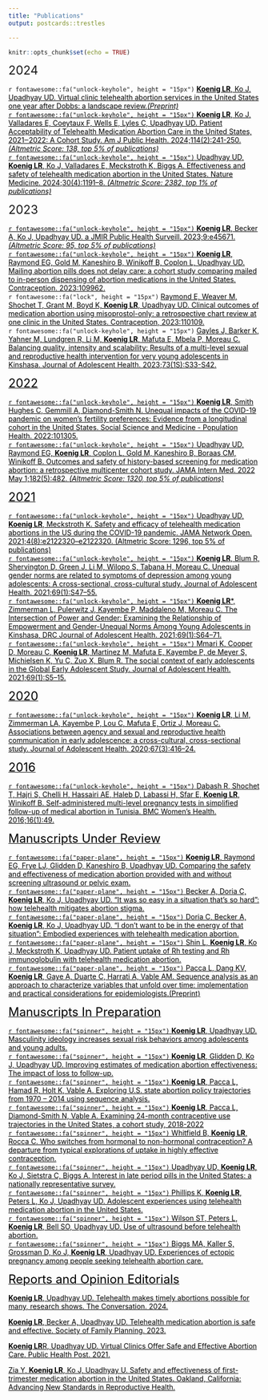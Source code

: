 ```yaml
---
title: "Publications"
output: postcards::trestles

---
```

```r
knitr::opts_chunk$set(echo = TRUE)
```

<font size="+2">2024</font>
<p>`r fontawesome::fa("unlock-keyhole", height = "15px")` <a href="http://preprints.jmir.org/preprint/50749" style="color:black;">**Koenig LR**, Ko J, Upadhyay UD. Virtual clinic telehealth abortion services in the United States one year after Dobbs: a landscape review.<i>(Preprint)</i></a><br>
<a href="https://doi.org/10.2105/AJPH.2023.307437" style="color:black;">`r fontawesome::fa("unlock-keyhole", height = "15px")` **Koenig LR**, Ko J, Valladares E, Coeytaux F, Wells E, Lyles C, Upadhyay UD. Patient Acceptability of Telehealth Medication Abortion Care in the United States, 2021‒2022: A Cohort Study. Am J Public Health. 2024;114(2):241-250. <i>(Altmetric Score: 138, top 5% of publications)<a></i><br>
<a href="https://www.nature.com/articles/s41591-024-02834-w" style="color:black;">`r fontawesome::fa("unlock-keyhole", height = "15px")` Upadhyay UD, **Koenig LR**, Ko J, Valladares E, Meckstroth K, Biggs A. Effectiveness and safety of telehealth medication abortion in the United States. Nature Medicine. 2024;30(4):1191–8. <i>(Altmetric Score: 2382, top 1% of publications)<a></i></p>

<font size="+2">2023</font>
<p><a href="https://publichealth.jmir.org/2023/1/e45671" style="color:black;">`r fontawesome::fa("unlock-keyhole", height = "15px")` **Koenig LR**, Becker A, Ko J, Upadhyay UD. a JMIR Public Health Surveill. 2023;9:e45671. <i>(Altmetric Score: 95, top 5% of publications)<a></i><br>
<a href="https://doi.org/10.1016/j.contraception.2023.109962" style="color:black;">`r fontawesome::fa("unlock-keyhole", height = "15px")` **Koenig LR**, Raymond EG, Gold M, Kaneshiro B, Winikoff B, Coplon L, Upadhyay UD. Mailing abortion pills does not delay care: a cohort study comparing mailed to in-person dispensing of abortion medications in the United States. Contraception. 2023:109962.<a><br>
`r fontawesome::fa("lock", height = "15px")` <a href="https://doi.org/10.1016/j.contraception.2023.110109" style="color:black;">Raymond E, Weaver M, Shochet T, Grant M, Boyd K, **Koenig LR**, Upadhyay UD. Clinical outcomes of medication abortion using misoprostol-only: a retrospective chart review at one clinic in the United States. Contraception, 2023:110109.<a><br>
`r fontawesome::fa("unlock-keyhole", height = "15px")` <a href="https://doi.org/10.1016/j.jadohealth.2023.02.001" style="color:black;"> Gayles J, Barker K, Yahner M, Lundgren R, Li M, **Koenig LR**, Mafuta E, Mbela P, Moreau C. Balancing quality, intensity and scalability: Results of a multi-level sexual and reproductive health intervention for very young adolescents in Kinshasa. Journal of Adolescent Health. 2023;73(1S):S33-S42.</p>

<font size="+2">2022</font>
<p>`r fontawesome::fa("unlock-keyhole", height = "15px")` <a href="https://doi.org/10.1016/j.ssmph.2022.101305" style="color:black;"> **Koenig LR**, Smith Hughes C, Gemmill A, Diamond-Smith N. Unequal impacts of the COVID-19 pandemic on women’s fertility preferences: Evidence from a longitudinal cohort in the United States. Social Science and Medicine - Population Health. 2022:101305.<br>
`r fontawesome::fa("unlock-keyhole", height = "15px")` <a href="https://doi.org/10.1001/jamainternmed.2022.0217" style="color:black;"> Upadhyay UD, Raymond EG, **Koenig LR**, Coplon L, Gold M, Kaneshiro B, Boraas CM, Winikoff B. Outcomes and safety of history-based screening for medication abortion: a retrospective multicenter cohort study. JAMA Intern Med. 2022 May 1;182(5):482. <i>(Altmetric Score: 1320, top 5% of publications)</i></p>

<font size="+2">2021</font>	
<p>`r fontawesome::fa("unlock-keyhole", height = "15px")` <a href="https://doi.org/10.1001/jamanetworkopen.2021.22320" style="color:black;"> Upadhyay UD, **Koenig LR**, Meckstroth K. Safety and efficacy of telehealth medication abortions in the US during the COVID-19 pandemic. JAMA Network Open. 2021;4(8):e2122320–e2122320. (Altmetric Score: 1296, top 5% of publications)<br>
`r fontawesome::fa("unlock-keyhole", height = "15px")` <a href="https://doi.org/10.1016/j.jadohealth.2021.01.023" style="color:black;">**Koenig LR**, Blum R, Shervington D, Green J, Li M, Wilopo S, Tabana H, Moreau C. Unequal gender norms are related to symptoms of depression among young adolescents: A cross-sectional, cross-cultural study. Journal of Adolescent Health. 2021;69(1):S47–55.<br>
`r fontawesome::fa("unlock-keyhole", height = "15px")` <a href="https://doi.org/10.1016/j.jadohealth.2021.03.031" style="color:black;"> **Koenig LR***, Zimmerman L, Pulerwitz J, Kayembe P, Maddaleno M, Moreau C. The Intersection of Power and Gender: Examining the Relationship of Empowerment and Gender-Unequal Norms Among Young Adolescents in Kinshasa, DRC Journal of Adolescent Health. 2021;69(1):S64–71.<br>
`r fontawesome::fa("unlock-keyhole", height = "15px")` <a href="https://doi.org/10.1016/j.jadohealth.2021.01.024" style="color:black;"> Mmari K, Cooper D, Moreau C, **Koenig LR**, Martinez M, Mafuta E, Kayembe P, de Meyer S, Michielsen K, Yu C, Zuo X, Blum R. The social context of early adolescents in the Global Early Adolescent Study. Journal of Adolescent Health. 2021;69(1):S5–15.</p>

<font size="+2">2020</font>	
<p>`r fontawesome::fa("unlock-keyhole", height = "15px")` <a href="https://doi.org/10.1016/j.jadohealth.2020.02.026" style="color:black;"> **Koenig LR**, Li M, Zimmerman LA, Kayembe P, Lou C, Mafuta E, Ortiz J, Moreau C. Associations between agency and sexual and reproductive health communication in early adolescence: a cross-cultural, cross-sectional study. Journal of Adolescent Health. 2020;67(3):416–24.</p>

<font size="+2">2016</font>	
<p>`r fontawesome::fa("unlock-keyhole", height = "15px")` <a href="https://doi.org/10.1186/s12905-016-0327-1" style="color:black;"> Dabash R, Shochet T, Hajri S, Chelli H, Hassairi AE, Haleb D, Labassi H, Sfar E, **Koenig LR**, Winikoff B. Self-administered multi-level pregnancy tests in simplified follow-up of medical abortion in Tunisia. BMC Women’s Health. 2016;16(1):49.</p>

<font size="+2">Manuscripts Under Review</font>	
<p>`r fontawesome::fa("paper-plane", height = "15px")` **Koenig LR**, Raymond EG, Frye LJ, Glidden D, Kaneshiro B, Upadhyay UD. Comparing the safety and effectiveness of medication abortion provided with and without screening ultrasound or pelvic exam. <br>
`r fontawesome::fa("paper-plane", height = "15px")` Becker A, Doria C, **Koenig LR**, Ko J, Upadhyay UD. “It was so easy in a situation that’s so hard”: how telehealth mitigates abortion stigma.<br> 
`r fontawesome::fa("paper-plane", height = "15px")` Doria C, Becker A, **Koenig LR**, Ko J, Upadhyay UD. “I don't want to be in the energy of that situation”: Embodied experiences with telehealth medication abortion.<br> 
`r fontawesome::fa("paper-plane", height = "15px")` Shin L, **Koenig LR**, Ko J, Meckstroth K, Upadhyay UD. Patient uptake of Rh testing and Rh immunoglobulin with telehealth medication abortion.<br>
`r fontawesome::fa("paper-plane", height = "15px")` <a href="https://www.medrxiv.org/content/10.1101/2024.06.18.24308957v1" style="color:black;"> Pacca L, Dang KV, **Koenig LR**, Gaye A, Duarte C, Harrati A, Vable AM. Sequence analysis as an approach to characterize variables that unfold over time: implementation and practical considerations for epidemiologists.(Preprint)</p>

<font size="+2">Manuscripts In Preparation </font>	
<p>`r fontawesome::fa("spinner", height = "15px")` **Koenig LR**, Upadhyay UD. Masculinity ideology increases sexual risk behaviors among adolescents and young adults. <br>
`r fontawesome::fa("spinner", height = "15px")` **Koenig LR**, Glidden D, Ko J, Upadhyay UD. Improving estimates of medication abortion effectiveness: The impact of loss to follow-up.<br>
`r fontawesome::fa("spinner", height = "15px")` **Koenig LR**, Pacca L, Hamad R, Holt K, Vable A. Exploring U.S. state abortion policy trajectories from 1970 – 2014 using sequence analysis.<br>
`r fontawesome::fa("spinner", height = "15px")` **Koenig LR**, Pacca L, Diamond-Smith N, Vable A. Examining 24-month contraceptive use trajectories in the United States, a cohort study, 2018-2022<br>
`r fontawesome::fa("spinner", height = "15px")` Whitfield B, **Koenig LR**, Rocca C. Who switches from hormonal to non-hormonal contraception? A departure from typical explorations of uptake in highly effective contraception.<br>
`r fontawesome::fa("spinner", height = "15px")` Upadhyay UD, **Koenig LR**, Ko J, Sietstra C, Biggs A. Interest in late period pills in the United States: a nationally representative survey.<br>
`r fontawesome::fa("spinner", height = "15px")` Phillips K, **Koenig LR**, Peters L, Ko J, Upadhyay UD. Adolescent experiences using telehealth medication abortion in the United States. <br>
`r fontawesome::fa("spinner", height = "15px")` Wilson ST, Peters L, **Koenig LR**, Bell SO, Upadhyay UD. Use of ultrasound before telehealth abortion. <br>
`r fontawesome::fa("spinner", height = "15px")` Biggs MA, Kaller S, Grossman D, Ko J, **Koenig LR**, Upadhyay UD. Experiences of ectopic pregnancy among people seeking telehealth abortion care. </p>

<font size="+2"> Reports and Opinion Editorials </font>	
<p> **Koenig LR**, Upadhyay UD. Telehealth makes timely abortions possible for many, research shows. The Conversation. 2024. <br>
<p> **Koenig LR**, Becker A, Upadhyay UD. Telehealth medication abortion is safe and effective. Society of Family Planning. 2023. <br>
<p> **Koenig LR**R, Upadhyay UD. Virtual Clinics Offer Safe and Effective Abortion Care. Public Health Post. 2021. <br>
<p> Zia Y, **Koenig LR**, Ko J, Upadhyay U. Safety and effectiveness of first-trimester medication abortion in the United States. Oakland, California: Advancing New Standards in Reproductive Health. <br></p>
